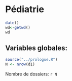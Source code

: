 Pédiatrie
========================================================

```r
date()
wd<-getwd()
wd
```
Variables globales:
-------------------
```r
source("../prologue.R")
N <- nrow(d1)
```
Nombre de dossiers: `r N`


